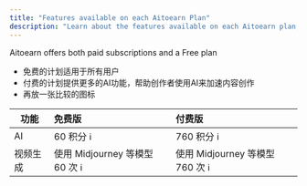 ```yaml
---
title: "Features available on each Aitoearn Plan"
description: "Learn about the features available on each Aitoearn plan, including free and paid options with AI capabilities."
---
```


Aitoearn offers both paid subscriptions and a Free plan
* 免费的计划适用于所有用户
* 付费的计划提供更多的AI功能，帮助创作者使用AI来加速内容创作
* 再放一张比较的图标

| 功能 | 免费版 | 付费版 |
|------|:------|:------|
| AI | 60 积分 <Tooltip tip="每月签到，最高可得">ℹ️</Tooltip> | 760 积分 <Tooltip tip="每月直接送 700 积分，再加上签到 60 积分">ℹ️</Tooltip> |
| 视频生成 | 使用 Midjourney 等模型 60 次 <Tooltip tip="所有 AI 功能价格明细表">ℹ️</Tooltip> | 使用 Midjourney 等模型 760 次 <Tooltip tip="所有 AI 功能价格明细表">ℹ️</Tooltip> |

